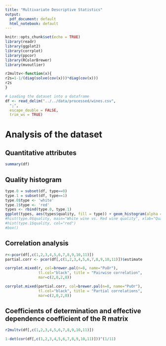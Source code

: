 ```yaml
---
title: "Multivariate Descriptive Statistics"
output:
  pdf_document: default
  html_notebook: default
---
```


```r
knitr::opts_chunk$set(echo = TRUE)
library(readr)
library(ggplot2)
library(corrplot)
library(ppcor)
library(RColorBrewer)
library(mvoutlier)

r2multv<-function(x){
r2s=1-1/(diag(solve(cov(x)))*diag(cov(x)))
r2s
}
```

```r
# Loading the dataset into a dataframe
df <- read_delim("../../data/processed/wines.csv", 
  ";", 
  escape_double = FALSE, 
  trim_ws = TRUE)
```

# Analysis of the dataset
## Quantitative attributes

```r
summary(df)
```

\begin{table}[]
\centering
\caption{Analysis of the attributes.}
\label{my-label}
\begin{tabular}{|l|c|c|c|c|}
\hline
                       & \textbf{min} & \textbf{max} & \textbf{mean} & \textbf{SD} \\ \hline
fixed\_acidity         & 3,800        & 15,900       & 7,215         & 1.296588    \\ \hline
volatile\_acidity      & 0,0800       & 1,5800       & 0,3396        & 0.164583    \\ \hline
citric\_acid           & 0,0          & 1,6600       & 0,3187        & 0.1452326   \\ \hline
residual\_sugar        & 0,600        & 65,800       & 5,444         & 4.758494    \\ \hline
chlorides              & 0,00900      & 0,61100      & 0,05602       & 0.03503299  \\ \hline
free\_sulfur\_dioxide  & 1,00         & 289,00       & 30,52         & 17.74849    \\ \hline
total\_sulfur\_dioxide & 6,0          & 440,0        & 115,8         & 56.52657    \\ \hline
density                & 0,9871       & 1,0390       & 0,9947        & 0.002999095 \\ \hline
pH                     & 2,720        & 4,010        & 3,219         & 0.1608116   \\ \hline
sulphates              & 0,2200       & 2,00         & 0,5313        & 0.148822    \\ \hline
alcohol                & 8,00         & 14,90        & 10,49         & 1.192768    \\ \hline
\end{tabular}
\end{table}


## Quality histogram

```r
type.0 = subset(df, type==0)
type.1 = subset(df, type==1)
type.0$type <- 'white'
type.1$type <- 'red'
types <- rbind(type.0, type.1)
ggplot(types, aes(types$quality, fill = type)) + geom_histogram(alpha = 0.5)+ ggtitle('Histogram of wines quality: red vs. white')+ylab("Wine samples")+xlab("Quality")
#hist(type.0$quality, main="White wine vs. Red wine quality", xlab="Quality", ylab="Wine samples")
#hist(type.1$quality, col="red")
#box()

```

## Correlation analysis
```r
r<-pcor(df[,c(1,2,3,4,5,6,7,8,9,10,11)])
partial.corr <- pcor(df[,c(1,2,3,4,5,6,7,8,9,10,11)])$estimate

corrplot.mixed(r, col=brewer.pal(n=8, name="PuOr"),
               tl.col="black", title = "Pairwise correlation", 
               mar=c(2,0,2,0))

corrplot.mixed(partial.corr, col=brewer.pal(n=8, name="PuOr"),
               tl.col="black", title = "Partial correlations", 
               mar=c(2,0,2,0))
```

## Coefficients of determination and effective dependence coefficient of the R matrix
```r
r2multv(df[,c(1,2,3,4,5,6,7,8,9,10,11)])

1-det(cor(df[,c(1,2,3,4,5,6,7,8,9,10,11)]))^(1/11)
```



